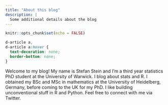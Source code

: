 ```yaml
---
title: "About this blog"
description: |
  Some additional details about the blog
---
```


```r
knitr::opts_chunk$set(echo = FALSE)
```

```css
d-article a,
d-article a:hover {
  text-decoration: none;
  border-bottom: none;
}
```

Welcome to my blog! My name is Stefan Stein and I'm a third year statistics PhD student at the University of Warwick. I blog about stats and R. I obtained my BSc and MSc in mathematics at the University of Heidelberg, Germany, before coming to the UK for my PhD. I like building unconventional stuff in R and Python. Feel free to connect with me via Twitter.

<p style="text-align: center;">
<a href='mailto:D.Selby@warwick.ac.uk' title="E-mail me">
  <span class="fa-stack fa-lg">
  <i class="fa fa-circle fa-stack-2x"></i>
  <i class="fa fa-envelope fa-stack-1x fa-inverse"></i>
  </span>
</a>
<a href="https://www.facebook.com/selbosh" title="Facebook">
  <span class="fa-stack fa-lg">
  <i class="fa fa-circle fa-stack-2x"></i>
  <i class="fa fa-facebook fa-stack-1x fa-inverse"></i>
  </span>
</a>
<a href="https://github.com/Selbosh" title="GitHub">
  <span class="fa-stack fa-lg">
  <i class="fa fa-circle fa-stack-2x"></i>
  <i class="fa fa-github fa-stack-1x fa-inverse"></i>
  </span>
</a>
<a href="https://linkedin.com/in/daselby" title="LinkedIn">
  <span class="fa-stack fa-lg">
  <i class="fa fa-circle fa-stack-2x"></i>
  <i class="fa fa-linkedin fa-stack-1x fa-inverse"></i>
  </span>
</a>
<a href="https://twitter.com/TeaStats" title="Twitter">
  <span class="fa-stack fa-lg">
  <i class="fa fa-circle fa-stack-2x"></i>
  <i class="fa fa-twitter fa-stack-1x fa-inverse"></i>
  </span>
</a>
<a href="http://warwick.ac.uk/dselby" title="Academic page">
  <span class="fa-stack fa-lg">
  <i class="fa fa-circle fa-stack-2x"></i>
  <i class="fa fa-graduation-cap fa-stack-1x fa-inverse"></i>
  </span>
</a>
</p>